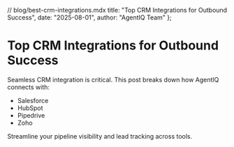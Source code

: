 // blog/best-crm-integrations.mdx
  title: "Top CRM Integrations for Outbound Success",
  date: "2025-08-01",
  author: "AgentIQ Team"
};

# Top CRM Integrations for Outbound Success

Seamless CRM integration is critical. This post breaks down how AgentIQ connects with:

- Salesforce
- HubSpot
- Pipedrive
- Zoho

Streamline your pipeline visibility and lead tracking across tools.
